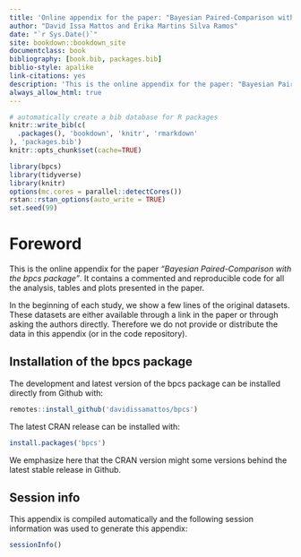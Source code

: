 ```yaml
--- 
title: 'Online appendix for the paper: "Bayesian Paired-Comparison with the bpcs package"'
author: "David Issa Mattos and Érika Martins Silva Ramos"
date: "`r Sys.Date()`"
site: bookdown::bookdown_site
documentclass: book
bibliography: [book.bib, packages.bib]
biblio-style: apalike
link-citations: yes
description: 'This is the online appendix for the paper: "Bayesian Paired-Comparison with the bpcs package."'
always_allow_html: true
---
```


```r
# automatically create a bib database for R packages
knitr::write_bib(c(
  .packages(), 'bookdown', 'knitr', 'rmarkdown'
), 'packages.bib')
knitr::opts_chunk$set(cache=TRUE)

library(bpcs)
library(tidyverse)
library(knitr)
options(mc.cores = parallel::detectCores())
rstan::rstan_options(auto_write = TRUE)
set.seed(99)
```

# Foreword

This is the online appendix for the paper *"Bayesian Paired-Comparison with the bpcs package"*. It contains a commented and reproducible code for all the analysis, tables and plots presented in the paper.

In the beginning of each study, we show a few lines of the original datasets. These datasets are either available through a link in the paper or through asking the authors directly. Therefore we do not provide or distribute the data in this appendix (or in the code repository).

## Installation of the bpcs package

The development and latest version of the bpcs package can be installed directly from Github with:

```r
remotes::install_github('davidissamattos/bpcs')
```

The latest CRAN release can be installed with:

```r
install.packages('bpcs')
```


We emphasize here that the CRAN version might some versions behind the latest stable release in Github.

## Session info

This appendix is compiled automatically and the following session information was used to generate this appendix:

```r
sessionInfo()
```




